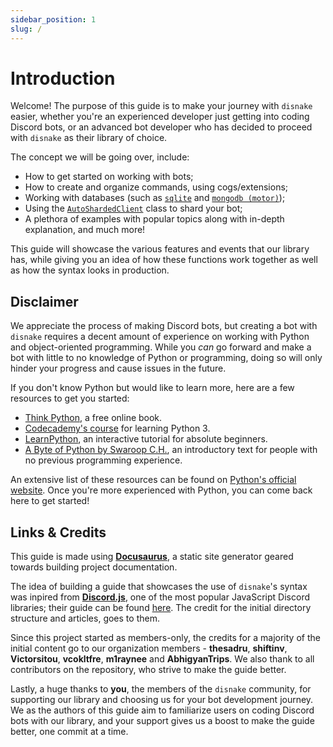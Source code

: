 ```yaml
---
sidebar_position: 1
slug: /
---
```


# Introduction

Welcome! The purpose of this guide is to make your journey with `disnake` easier, whether you're an experienced
developer just getting into coding Discord bots, or an advanced bot developer who has decided to proceed with `disnake`
as their library of choice.

The concept we will be going over, include:

-   How to get started on working with bots;
-   How to create and organize commands, using cogs/extensions;
-   Working with databases (such as [`sqlite`][sqlite-docs] and [`mongodb (motor)`][motor-docs]);
-   Using the [`AutoShardedClient`](https://disnake.readthedocs.io/en/latest/api.html#disnake.AutoShardedClient) class
    to shard your bot;
-   A plethora of examples with popular topics along with in-depth explanation, and much more!

[sqlite-docs]: https://docs.python.org/3/library/sqlite3.html
[motor-docs]: https://motor.readthedocs.io/en/stable/

This guide will showcase the various features and events that our library has, while giving you an idea of how these
functions work together as well as how the syntax looks in production.

<h2>Disclaimer</h2>

We appreciate the process of making Discord bots, but creating a bot with `disnake` requires a decent amount of
experience on working with Python and object-oriented programming. While you _can_ go forward and make a bot with little to no
knowledge of Python or programming, doing so will only hinder your progress and cause issues in the future.

If you don't know Python but would like to learn more, here are a few resources to get you started:

-   [Think Python](https://greenteapress.com/thinkpython/html/index.html), a free online book.
-   [Codecademy's course](https://www.codecademy.com/learn/learn-python-3) for learning Python 3.
-   [LearnPython](https://www.learnpython.org/), an interactive tutorial for absolute beginners.
-   [A Byte of Python by Swaroop C.H.](https://python.swaroopch.com/), an introductory text for people with no previous
    programming experience.

An extensive list of these resources can be found on
[Python's official website](https://wiki.python.org/moin/BeginnersGuide/NonProgrammers). Once you're more experienced
with Python, you can come back here to get started!

<h2>Links & Credits</h2>

This guide is made using [**Docusaurus**](https://docusaurus.io/), a static site generator geared towards building project
documentation.

The idea of building a guide that showcases the use of `disnake`'s syntax was inpired from
[**Discord.js**](https://discord.js.org/), one of the most popular JavaScript Discord libraries; their guide can be
found [here](https://discordjs.guide/). The credit for the initial directory structure and articles, goes to them.

Since this project started as members-only, the credits for a majority of the initial content go to our organization
members - **thesadru**, **shiftinv**, **Victorsitou**, **vcokltfre**, **m1raynee** and **AbhigyanTrips**. We also thank
to all contributors on the repository, who strive to make the guide better.

Lastly, a huge thanks to **you**, the members of the `disnake` community, for supporting our library and choosing us for
your bot development journey. We as the authors of this guide aim to familiarize users on coding Discord bots with our
library, and your support gives us a boost to make the guide better, one commit at a time.